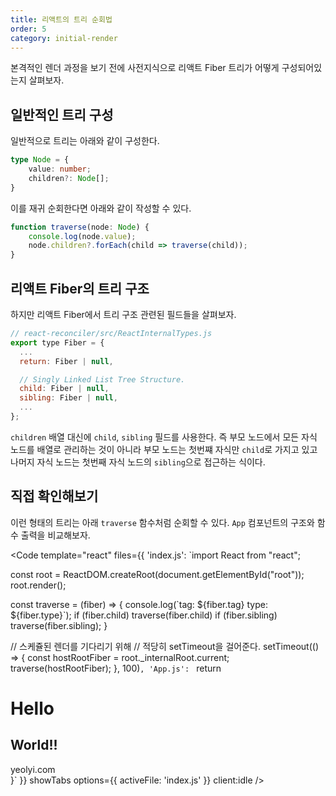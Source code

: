 ```yaml
---
title: 리액트의 트리 순회법
order: 5
category: initial-render
---
```



본격적인 렌더 과정을 보기 전에 사전지식으로 리액트 Fiber 트리가 어떻게 구성되어있는지 살펴보자.

## 일반적인 트리 구성

일반적으로 트리는 아래와 같이 구성한다. 

```ts
type Node = {
    value: number;
    children?: Node[];
}
```

이를 재귀 순회한다면 아래와 같이 작성할 수 있다. 

```ts
function traverse(node: Node) {
    console.log(node.value);
    node.children?.forEach(child => traverse(child));
}
```

## 리액트 Fiber의 트리 구조

하지만 리액트 Fiber에서 트리 구조 관련된 필드들을 살펴보자.

```js
// react-reconciler/src/ReactInternalTypes.js
export type Fiber = {
  ...
  return: Fiber | null,

  // Singly Linked List Tree Structure.
  child: Fiber | null,
  sibling: Fiber | null,
  ...
};
```

`children` 배열 대신에 `child`, `sibling` 필드를 사용한다. 즉 부모 노드에서 모든 자식 노드를 배열로 관리하는 것이 아니라 부모 노드는 첫번쨰 자식만 `child`로 가지고 있고 나머지 자식 노드는 첫번째 자식 노드의 `sibling`으로 접근하는 식이다. 

## 직접 확인해보기

이런 형태의 트리는 아래 `traverse` 함수처럼 순회할 수 있다. `App` 컴포넌트의 구조와 함수 출력을 비교해보자.

<Code template="react" files={{
    'index.js': `import React from "react";

const root = ReactDOM.createRoot(document.getElementById("root"));
root.render(<App />);

const traverse = (fiber) => {
    console.log(\`tag: \${fiber.tag} type: \${fiber.type}\`);
    if (fiber.child) traverse(fiber.child)
    if (fiber.sibling) traverse(fiber.sibling);
}

// 스케쥴된 렌더를 기다리기 위해
// 적당히 setTimeout을 걸어준다.
setTimeout(() => {
    const hostRootFiber = root._internalRoot.current;
    traverse(hostRootFiber);
}, 100)`,
'App.js': `
    return <div>
        <h1>Hello</h1>
        <h2>World<span>!!</span></h2>
        <a>yeolyi.com</a>
    </div>
}`
}}
showTabs
options={{ activeFile: 'index.js' }}
client:idle
/>